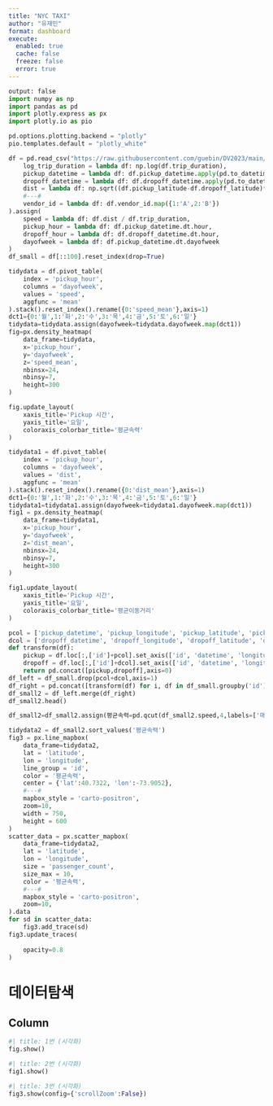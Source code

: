 ```yaml
---
title: "NYC TAXI"
author: "유재민"
format: dashboard
execute: 
  enabled: true
  cache: false
  freeze: false
  error: true
---
```


```python
output: false
import numpy as np
import pandas as pd
import plotly.express as px
import plotly.io as pio

pd.options.plotting.backend = "plotly"
pio.templates.default = "plotly_white"

df = pd.read_csv("https://raw.githubusercontent.com/guebin/DV2023/main/posts/NYCTaxi.csv").assign(
    log_trip_duration = lambda df: np.log(df.trip_duration),
    pickup_datetime = lambda df: df.pickup_datetime.apply(pd.to_datetime),
    dropoff_datetime = lambda df: df.dropoff_datetime.apply(pd.to_datetime),
    dist = lambda df: np.sqrt((df.pickup_latitude-df.dropoff_latitude)**2 + (df.pickup_longitude-df.dropoff_longitude)**2),
    #---#
    vendor_id = lambda df: df.vendor_id.map({1:'A',2:'B'})
).assign(
    speed = lambda df: df.dist / df.trip_duration,
    pickup_hour = lambda df: df.pickup_datetime.dt.hour,
    dropoff_hour = lambda df: df.dropoff_datetime.dt.hour,
    dayofweek = lambda df: df.pickup_datetime.dt.dayofweek
)
df_small = df[::100].reset_index(drop=True)

tidydata = df.pivot_table(
    index = 'pickup_hour',
    columns = 'dayofweek',
    values = 'speed',
    aggfunc = 'mean'
).stack().reset_index().rename({0:'speed_mean'},axis=1)
dct1={0:'월',1:'화',2:'수',3:'목',4:'금',5:'토',6:'일'}
tidydata=tidydata.assign(dayofweek=tidydata.dayofweek.map(dct1))
fig=px.density_heatmap(
    data_frame=tidydata,
    x='pickup_hour',
    y='dayofweek',
    z='speed_mean',
    nbinsx=24,
    nbinsy=7,
    height=300
)

fig.update_layout(
    xaxis_title='Pickup 시간',
    yaxis_title='요일',
    coloraxis_colorbar_title='평균속력'
)

tidydata1 = df.pivot_table(
    index = 'pickup_hour',
    columns = 'dayofweek',
    values = 'dist',
    aggfunc = 'mean'
).stack().reset_index().rename({0:'dist_mean'},axis=1)
dct1={0:'월',1:'화',2:'수',3:'목',4:'금',5:'토',6:'일'}
tidydata1=tidydata1.assign(dayofweek=tidydata1.dayofweek.map(dct1))
fig1 = px.density_heatmap(
    data_frame=tidydata1,
    x='pickup_hour',
    y='dayofweek',
    z='dist_mean',
    nbinsx=24,
    nbinsy=7,
    height=300
)

fig1.update_layout(
    xaxis_title='Pickup 시간',
    yaxis_title='요일',
    coloraxis_colorbar_title='평균이동거리'
)

pcol = ['pickup_datetime', 'pickup_longitude', 'pickup_latitude', 'pickup_hour']
dcol = ['dropoff_datetime', 'dropoff_longitude', 'dropoff_latitude', 'dropoff_hour']
def transform(df):
    pickup = df.loc[:,['id']+pcol].set_axis(['id', 'datetime', 'longitude', 'latitude', 'hour'],axis=1).assign(type = 'pickup')
    dropoff = df.loc[:,['id']+dcol].set_axis(['id', 'datetime', 'longitude', 'latitude', 'hour'],axis=1).assign(type = 'dropoff')
    return pd.concat([pickup,dropoff],axis=0)
df_left = df_small.drop(pcol+dcol,axis=1)
df_right = pd.concat([transform(df) for i, df in df_small.groupby('id')]).reset_index(drop=True)
df_small2 = df_left.merge(df_right)
df_small2.head()

df_small2=df_small2.assign(평균속력=pd.qcut(df_small2.speed,4,labels=['매우느림','조금느림','조금빠름','매우빠름']))

tidydata2 = df_small2.sort_values('평균속력')
fig3 = px.line_mapbox(
    data_frame=tidydata2,
    lat = 'latitude',
    lon = 'longitude',
    line_group = 'id',
    color = '평균속력',
    center = {'lat':40.7322, 'lon':-73.9052},
    #---#
    mapbox_style = 'carto-positron',
    zoom=10,
    width = 750,
    height = 600    
)
scatter_data = px.scatter_mapbox(
    data_frame=tidydata2,
    lat = 'latitude',
    lon = 'longitude',
    size = 'passenger_count',
    size_max = 10,
    color = '평균속력',
    #---#
    mapbox_style = 'carto-positron',
    zoom=10,   
).data 
for sd in scatter_data: 
    fig3.add_trace(sd)
fig3.update_traces(
    
    opacity=0.8
)

```

# 데이터탐색



## Column {width=50%}

```python
#| title: 1번 (시각화)
fig.show()
```

```python
#| title: 2번 (시각화)
fig1.show()
```

```python
#| title: 3번 (시각화)
fig3.show(config={'scrollZoom':False})
```